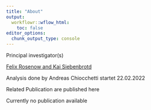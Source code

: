 ```yaml
---
title: "About"
output:
  workflowr::wflow_html:
    toc: false
editor_options:
  chunk_output_type: console
---
```


Principal investigator(s)

[Felix Rosenow and Kai Siebenbrotd](https://www.kgu.de/einrichtungen/kliniken/zentrum-der-neurologie-und-neurochirurgie/epilepsiezentrum-frankfurt-rhein-main/forschung)

Analysis done by Andreas Chiocchetti
startet 22.02.2022

Related Publication are published here 

Currently no publication available